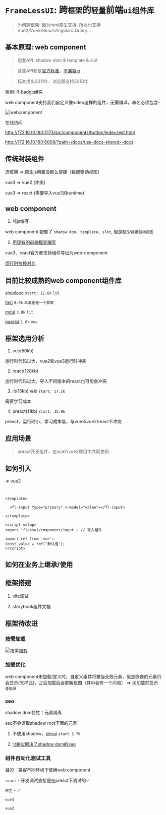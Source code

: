 # `FrameLessUI`: 跨`框架`的`轻量`前端`ui组件库`

> 为何跨框架: 因为html原生支持, 所以也支持Vue2/Vue3/React/Angular/JQuery...

## 基本原理: web component

> 配套API: shadow dom & template & slot

> 这些API都是[官方标准](https://developer.mozilla.org/zh-CN/docs/Web/API/Web_components)，[不兼容ie](https://caniuse.com/?search=Custom%20Elements)

> 标准提出2011年、浏览器支持2018年

案例: [fl-badge组件](http://localhost:5173/docs/Dev_Docs/customElements.define.html)

web component支持我们自定义像video这样的组件，无需编译，命名必须包含-

![webcomponent](/docs/images/webcomponent.jpg)

在线访问

http://172.16.10.180:5173/src/components/button/index.test.html

http://172.16.10.180:6008/?path=/docs/use-docs-shared--docs

## 传统封装组件
选框架 => 原生js用着没那么便捷（数据驱动视图）

vue3 => vue2 (冲突)

vue3 => react (需要导入vue3的runtime)

## web component
1. 纯js编写

  web component 配套了 `shadow dom`、`template`、`slot`, 但是缺少`数据驱动视图`

2. [用现有的前端框架编写](https://webcomponents.dev/new)

  vue3、react官方都支持组件导出为web-component

  [运行时依赖对比](https://webcomponents.dev/blog/all-the-ways-to-make-a-web-component/)

## 目前比较成熟的web component组件库

[shoelace](https://shoelace.style/components/dialog) `start: 11.6k` `lit`

[fast](https://www.fast.design/) `8.9k` `本身也是一个框架`

[mdui](https://www.mdui.org/zh-cn/docs/2/components/button) `3.8k` `lit`

[quarkd](https://vue-quarkd.hellobike.com/#/zh-CN/component/button) `1.8k` `vue`

## 框架选用分析

1. vue(50kb)

  运行时代码过大、vue2和vue3运行时冲突

2. react(128kb)

  运行时代码过大，导入不同版本的react也可能会冲突

3. lit(15kb) `谷歌` `start: 17.2k`

  需要学习成本

4. preact(11kb) `start: 35.8k`

  preact，运行时小，学习成本低，与vue3/vue2/react不冲突

## 应用场景

> preact开发组件，在vue2/vue3项目中共同使用

## 如何引入

=> vue3
```tsx


<template>
  
  <fl-input type="primary" v-model="value"></fl-input>

</template>

<script setup>
import 'flessui/component/input'; // 导入组件

import ref from 'vue';
const value = ref('默认值');
</script>
```

## 如何在业务上继承/使用



## 框架搭建

1. vite调试

2. storybook组件文档

## 框架待改进

### 按需加载

![按需加载](/docs/images/axload.jpg)

### 加载优化

web component未加载/定义时，自定义组件将被当无效元素，但是嵌套的元素仍会显示(无样式)，之后加载后会更新视图（其中会有一个闪动） => 未加载前显示`骨架屏`

### seo
shadow dom特性：元素隔离

seo不会读取shadow root下面的元素

1. 不使用shadow，[devui](https://devui.design/components/zh-cn/button/demo) `start 1.7k`

2. [lit貌似解决了shadow dom的seo](https://lit.dev/docs/ssr/overview/)

### 组件自动化测试工具
目的：兼容不同环境下使用web component

`react` - 开发调试直接是在preact下调试的✅

`原生` - ✅

`vue3`

`vue2`

